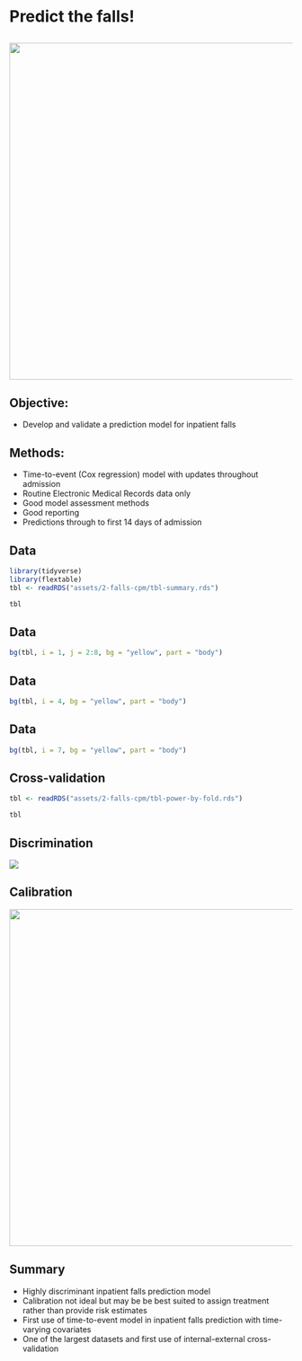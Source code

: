 # Predict the falls!

## 

![](assets/2-falls-cpm/the-fig.png){.absolute height="600"}

## Objective:

- Develop and validate a prediction model for inpatient falls


## Methods:

- Time-to-event (Cox regression) model with updates throughout admission
- Routine Electronic Medical Records data only
- Good model assessment methods
- Good reporting
- Predictions through to first 14 days of admission

## Data


```r
library(tidyverse)
library(flextable)
tbl <- readRDS("assets/2-falls-cpm/tbl-summary.rds")

tbl
```


## Data

```r
bg(tbl, i = 1, j = 2:8, bg = "yellow", part = "body")
```

## Data

```r
bg(tbl, i = 4, bg = "yellow", part = "body")
```

## Data

```r
bg(tbl, i = 7, bg = "yellow", part = "body")
```


## Cross-validation

```r
tbl <- readRDS("assets/2-falls-cpm/tbl-power-by-fold.rds")

tbl
```


## Discrimination

![](assets/2-falls-cpm/fig_discrimination.jpeg)


## Calibration

![](assets/2-falls-cpm/fig_calibration.jpeg){.absolute height="600"}

## Summary

- Highly discriminant inpatient falls prediction model
- Calibration not ideal but may be be best suited to assign treatment rather than provide risk estimates
- First use of time-to-event model in inpatient falls prediction with time-varying covariates
- One of the largest datasets and first use of internal-external cross-validation